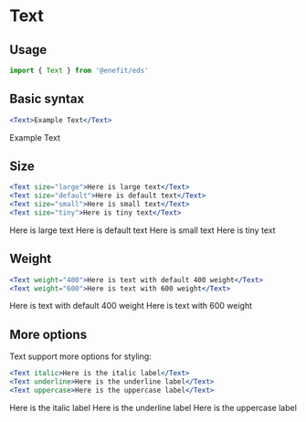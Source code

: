 
# Text

## Usage

```jsx
import { Text } from '@enefit/eds'
```

## Basic syntax

```jsx
<Text>Example Text</Text>
```

<Text>Example Text</Text>

## Size

```jsx
<Text size="large">Here is large text</Text>
<Text size="default">Here is default text</Text>
<Text size="small">Here is small text</Text>
<Text size="tiny">Here is tiny text</Text>
```

<Text size="large">Here is large text</Text>
<Text size="default">Here is default text</Text>
<Text size="small">Here is small text</Text>
<Text size="tiny">Here is tiny text</Text>

## Weight

```jsx
<Text weight="400">Here is text with default 400 weight</Text>
<Text weight="600">Here is text with 600 weight</Text>
```

<Text weight="400">Here is text with default 400 weight</Text>
<Text weight="600">Here is text with 600 weight</Text>

## More options

Text support more options for styling:

```jsx
<Text italic>Here is the italic label</Text>
<Text underline>Here is the underline label</Text>
<Text uppercase>Here is the uppercase label</Text>
```

<Text italic>Here is the italic label</Text>
<Text underline>Here is the underline label</Text>
<Text uppercase>Here is the uppercase label</Text>

